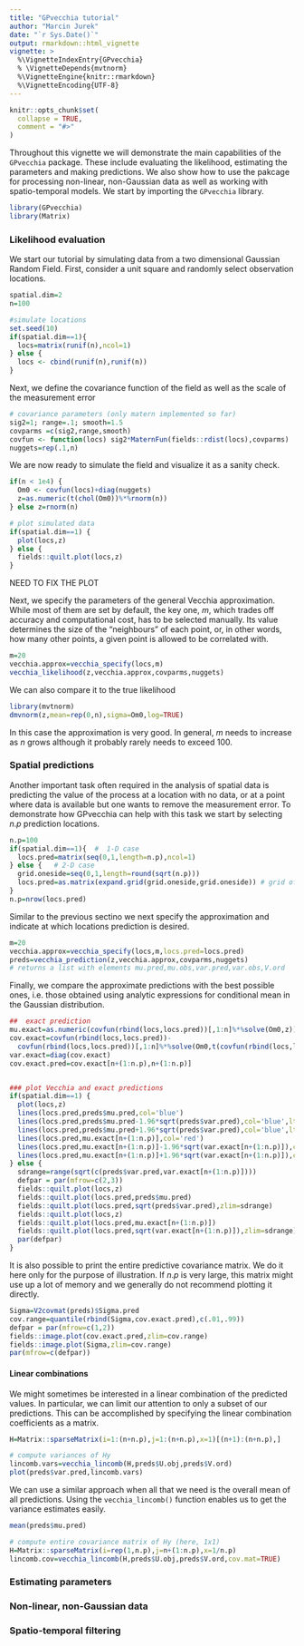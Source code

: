 ```yaml
---
title: "GPvecchia tutorial"
author: "Marcin Jurek"
date: "`r Sys.Date()`"
output: rmarkdown::html_vignette
vignette: >
  %\VignetteIndexEntry{GPvecchia}
  % \VignetteDepends{mvtnorm}
  %\VignetteEngine{knitr::rmarkdown}
  %\VignetteEncoding{UTF-8}
---
```


```r
knitr::opts_chunk$set(
  collapse = TRUE,
  comment = "#>"
)
```

Throughout this vignette we will demonstrate the main capabilities of the `GPvecchia` package. These include evaluating the likelihood, estimating the parameters and making predictions. We also show how to use the pakcage for processing non-linear, non-Gaussian data as well as working with spatio-temporal models. We start by importing the `GPvecchia` library.
```r
library(GPvecchia)
library(Matrix)
```


### Likelihood evaluation

We start our tutorial by simulating data from a two dimensional Gaussian Random Field. First, consider a unit square and randomly select observation locations.
```r
spatial.dim=2
n=100

#simulate locations
set.seed(10)
if(spatial.dim==1){
  locs=matrix(runif(n),ncol=1)
} else {
  locs <- cbind(runif(n),runif(n))
}
```

Next, we define the covariance function of the field as well as the scale of the measurement error
```r
# covariance parameters (only matern implemented so far)
sig2=1; range=.1; smooth=1.5
covparms =c(sig2,range,smooth)
covfun <- function(locs) sig2*MaternFun(fields::rdist(locs),covparms)
nuggets=rep(.1,n)
```

We are now ready to simulate the field and visualize it as a sanity check.
```r
if(n < 1e4) {
  Om0 <- covfun(locs)+diag(nuggets)
  z=as.numeric(t(chol(Om0))%*%rnorm(n))
} else z=rnorm(n)

# plot simulated data
if(spatial.dim==1) {
  plot(locs,z)
} else {
  fields::quilt.plot(locs,z)
}
```
NEED TO FIX THE PLOT

Next, we specify the parameters of the general Vecchia approximation. While most of them are set by default, the key one, $m$, which trades off accuracy and computational cost, has to be selected manually. Its value determines the size of the "neighbours" of each point, or, in other words, how many other points, a given point is allowed to be correlated with.
```r
m=20
vecchia.approx=vecchia_specify(locs,m)
vecchia_likelihood(z,vecchia.approx,covparms,nuggets)
```
We can also compare it to the true likelihood
```r
library(mvtnorm)
dmvnorm(z,mean=rep(0,n),sigma=Om0,log=TRUE)
```
In this case the approximation is very good. In general, $m$ needs to increase as $n$ grows although it probably rarely needs to exceed $100$.


### Spatial predictions

Another important task often required in the analysis of spatial data is predicting the value of the process at a location with no data, or at a point where data is available but one wants to remove the measurement error. To demonstrate how GPvecchia can help with this task we start by selecting $n.p$ prediction locations.
```r
n.p=100
if(spatial.dim==1){  #  1-D case
  locs.pred=matrix(seq(0,1,length=n.p),ncol=1)
} else {   # 2-D case
  grid.oneside=seq(0,1,length=round(sqrt(n.p)))
  locs.pred=as.matrix(expand.grid(grid.oneside,grid.oneside)) # grid of pred.locs
}
n.p=nrow(locs.pred)
```
Similar to the previous sectino we next specify the approximation and indicate at which locations prediction is desired.
```r
m=20
vecchia.approx=vecchia_specify(locs,m,locs.pred=locs.pred)
preds=vecchia_prediction(z,vecchia.approx,covparms,nuggets)
# returns a list with elements mu.pred,mu.obs,var.pred,var.obs,V.ord
```
Finally, we compare the approximate predictions with the best possible ones, i.e. those obtained using analytic expressions for conditional mean in the Gaussian distribution. 
```r
##  exact prediction
mu.exact=as.numeric(covfun(rbind(locs,locs.pred))[,1:n]%*%solve(Om0,z))
cov.exact=covfun(rbind(locs,locs.pred))-
  covfun(rbind(locs,locs.pred))[,1:n]%*%solve(Om0,t(covfun(rbind(locs,locs.pred))[,1:n]))
var.exact=diag(cov.exact)
cov.exact.pred=cov.exact[n+(1:n.p),n+(1:n.p)]


### plot Vecchia and exact predictions
if(spatial.dim==1) {
  plot(locs,z)
  lines(locs.pred,preds$mu.pred,col='blue')
  lines(locs.pred,preds$mu.pred-1.96*sqrt(preds$var.pred),col='blue',lty=2)
  lines(locs.pred,preds$mu.pred+1.96*sqrt(preds$var.pred),col='blue',lty=2)
  lines(locs.pred,mu.exact[n+(1:n.p)],col='red')
  lines(locs.pred,mu.exact[n+(1:n.p)]-1.96*sqrt(var.exact[n+(1:n.p)]),col='red',lty=2)
  lines(locs.pred,mu.exact[n+(1:n.p)]+1.96*sqrt(var.exact[n+(1:n.p)]),col='red',lty=2)
} else {
  sdrange=range(sqrt(c(preds$var.pred,var.exact[n+(1:n.p)])))
  defpar = par(mfrow=c(2,3))
  fields::quilt.plot(locs,z)
  fields::quilt.plot(locs.pred,preds$mu.pred)
  fields::quilt.plot(locs.pred,sqrt(preds$var.pred),zlim=sdrange)
  fields::quilt.plot(locs,z)
  fields::quilt.plot(locs.pred,mu.exact[n+(1:n.p)])
  fields::quilt.plot(locs.pred,sqrt(var.exact[n+(1:n.p)]),zlim=sdrange)
  par(defpar)
}
```

It is also possible to print the entire predictive covariance matrix. We do it here only for the purpose of illustration. If $n.p$ is very large, this matrix might use up a lot of memory and we generally do not recommend plotting it directly.
```r
Sigma=V2covmat(preds)$Sigma.pred
cov.range=quantile(rbind(Sigma,cov.exact.pred),c(.01,.99))
defpar = par(mfrow=c(1,2))
fields::image.plot(cov.exact.pred,zlim=cov.range)
fields::image.plot(Sigma,zlim=cov.range)
par(mfrow=c(defpar))
```

#### Linear combinations

We might sometimes be interested in a linear combination of the predicted values. In particular, we can limit our attention to only a subset of our predictions. This can be accomplished by specifying the linear combination coefficients as a matrix.
```r
H=Matrix::sparseMatrix(i=1:(n+n.p),j=1:(n+n.p),x=1)[(n+1):(n+n.p),]

# compute variances of Hy
lincomb.vars=vecchia_lincomb(H,preds$U.obj,preds$V.ord)
plot(preds$var.pred,lincomb.vars)
```

We can use a similar approach when all that we need is the overall mean of all predictions. Using the `vecchia_lincomb()` function enables us to get the variance estimates easily. 
```r
mean(preds$mu.pred)

# compute entire covariance matrix of Hy (here, 1x1)
H=Matrix::sparseMatrix(i=rep(1,n.p),j=n+(1:n.p),x=1/n.p)
lincomb.cov=vecchia_lincomb(H,preds$U.obj,preds$V.ord,cov.mat=TRUE)
```






### Estimating parameters

### Non-linear, non-Gaussian data

### Spatio-temporal filtering
